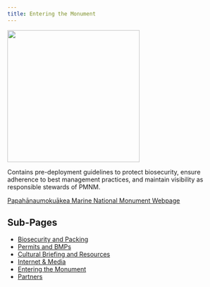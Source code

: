 ```yaml
---
title: Entering the Monument
---
```

![](images/sealpic.jpg){fig-align="center, height=300}


Contains pre-deployment guidelines to protect biosecurity, ensure adherence to best management practices, and maintain visibility as responsible stewards of PMNM.

[Papahānaumokuākea Marine National Monument Webpage](https://www.papahanaumokuakea.gov/visit/){.external target="_blank"}

##  Sub-Pages
-   [Biosecurity and Packing](https://pifsc-protected-species-division.github.io/PMNM-ARCamps-Manual/content/Biosecurity.html)
-   [Permits and BMPs](https://pifsc-protected-species-division.github.io/PMNM-ARCamps-Manual/content/PermitsBMPs.html)
-   [Cultural Briefing and Resources](https://pifsc-protected-species-division.github.io/PMNM-ARCamps-Manual/content/CulturalBriefing.html)
-   [Internet & Media](https://pifsc-protected-species-division.github.io/PMNM-ARCamps-Manual/content/CommunicationMedia.html)
-   [Entering the Monument](https://pifsc-protected-species-division.github.io/PMNM-ARCamps-Manual/content/Partners.html)
-   [Partners](https://pifsc-protected-species-division.github.io/PMNM-ARCamps-Manual/content/Partners.html)